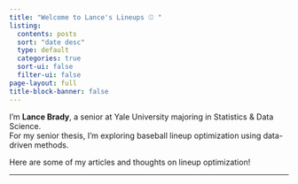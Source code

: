 ```yaml
---
title: "Welcome to Lance's Lineups ⚾ "
listing:
  contents: posts
  sort: "date desc"
  type: default
  categories: true
  sort-ui: false
  filter-ui: false
page-layout: full
title-block-banner: false
---
```

I’m **Lance Brady**, a senior at Yale University majoring in Statistics & Data Science.  
For my senior thesis, I’m exploring baseball lineup optimization using data-driven methods.  

Here are some of my articles and thoughts on lineup optimization! 

---